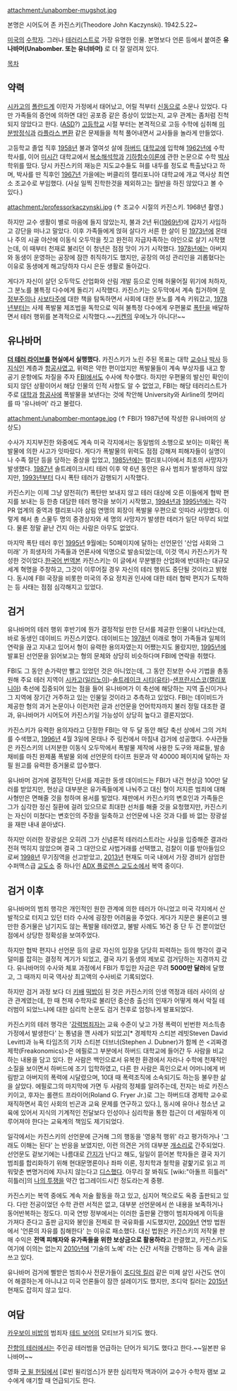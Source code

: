 attachment:/unabomber-mugshot.jpg

본명은 시어도어 존 카진스키(Theodore John Kaczynski). 1942.5.22~

[[미국]]의 [[수학]]자. 그러나 [[테러리스트]]로 가장 유명한 인물. 본명보다 언론 등에서 붙여준 '''유나바머(Unabomber. 또는 유너바머)''' 로 더 잘 알려져 있다.

[[목차]]

== 약력 ==
[[시카고]]의 [[폴란드]]계 이민자 가정에서 태어났고, 어릴 적부터 [[신동]]으로 소문나 있었다. 다만 가족들의 증언에 의하면 대인 공포증 같은 증상이 있었는지, 교우 관계는 좀처럼 진척되지 않았다고 한다. ([[ASD]]?) [[고등학교]] 시절 부터는 본격적으로 고등 수학에 심취해 [[미분방정식]]과 [[라플라스 변환]] 같은 문제들을 척척 풀어내면서 교사들을 놀라게 만들었다.

고등학교 졸업 직후 [[1958년]] 불과 열여섯 살에 [[하버드]] [[대학교]]에 입학해 [[1962년]]에 수학 학사를, 이어 [[미시간]] 대학교에서 [[복소해석학]]과 [[기하함수이론]]에 관한 논문으로 수학 [[박사]] 학위를 땄다. 당시 카진스키의 재능은 지도교수들도 혀를 내두를 정도로 특출났다고 하며, 박사를 딴 직후인 [[1967년]] 가을에는 버클리의 캘리포니아 대학교에 개교 역사상 최연소 조교수로 부임했다. (사실 일찍 진학한것을 제외하고는 월반을 하진 않았다고 볼 수 있다.)

attachment:/professorkaczynski.jpg
(↑ 조교수 시절의 카진스키. 1968년 촬영.) 

하지만 교수 생활이 별로 마음에 들지 않았는지, 불과 2년 뒤([[1969년]])에 갑자기 사임하고 강단을 떠나고 말았다. 이후 가족들에게 얹혀 살다가 서른 한 살이 된 [[1973년]]에 몬태나 주의 시골 야산에 이동식 오두막을 짓고 완전히 자급자족하는 야인으로 살기 시작했는데, 이 때부터 천재로 불리던 이 청년은 점점 맛이 가기 시작했다. [[1978년]]에는 아버지와 동생이 운영하는 공장에 잠깐 취직하기도 했지만, 공장의 여성 관리인을 괴롭혔다는 이유로 동생에게 해고당하자 다시 은둔 생활로 돌아갔다.

게다가 자신이 살던 오두막도 산업화와 산림 개발 등으로 인해 허물어질 위기에 처하자, 그 분노를 불특정 다수에게 돌리기 시작했다. 카진스키는 오두막에서 계속 칩거하며 [[무정부주의]]나 [[사보타주]]에 대한 책을 탐독하면서 사회에 대한 분노를 계속 키워갔고, [[1978년]]부터는 사제 폭발물 제조법을 독학으로 익혀 불특정 다수에게 우편물로 [[폭탄]]을 배달하면서 테러 행위를 본격적으로 시작했다.~~[[키켄]]의 우에노가 아니다!~~

== 유나바머 ==
'''[[더 테러 라이브]]를 현실에서 실행했다.'''
카진스키가 노린 주된 목표는 대학 [[교수]]나 [[박사]] 등 [[지식인]] 계층과 [[항공사]]였고, 위력은 약한 편이었지만 폭발물들이 계속 부상자를 내고 항공기 운항에도 차질을 주자 [[FBI]]에서도 수사에 착수했다. 하지만 우편물의 발신인 확인이 되지 않던 상황이어서 해당 인물의 인적 사항도 알 수 없었고, FBI는 해당 테러리스트가 주로 [[대학]]과 [[항공사]]에 폭발물을 보낸다는 것에 착안해 University와 Airline의 첫머리를 따 '유나바머' 라고 불렀다.

attachment:/unabomber-montage.jpg
(↑ FBI가 1987년에 작성한 유나바머의 상상도)

수사가 지지부진한 와중에도 계속 미국 각지에서는 동일범의 소행으로 보이는 미확인 폭발물에 의한 사고가 잇따랐다. 게다가 폭발물의 위력도 점점 강해져 피해자들이 실명이나 수족 절단 등을 당하는 중상을 입었고, [[1985년]]에는 캘리포니아에서 최초의 사망자가 발생했다. [[1987년]] 솔트레이크시티 테러 이후 약 6년 동안은 유사 범죄가 발생하지 않았지만, [[1993년]]부터 다시 폭탄 테러가 감행되기 시작했다.

카진스키는 이제 그냥 얌전히(?) 폭탄만 보내지 않고 테러 대상에 오른 이들에게 협박 편지를 보내는 등 한층 대담한 테러 행각을 보이기 시작했고, [[1994년]]과 [[1995년]]에는 각각 PR 업계의 중역과 캘리포니아 삼림 연맹의 회장이 폭발물 우편으로 잇따라 사망했다. 이렇게 해서 총 스물두 명의 중경상자와 세 명의 사망자가 발생한 테러가 일단 마무리 되었다. 물론 정말 끝난 건지 아는 사람은 아무도 없었다.

마지막 폭탄 테러 후인 [[1995년]] 9월에는 50페이지에 달하는 선언문인 '산업 사회와 그 미래' 가 희생자의 가족들과 언론사에 익명으로 발송되었는데, 이것 역시 카진스키가 작성한 것이었다.[http://arirang.snu.ac.kr/~saturn/unabomber/una_kr.html 한국어 번역본] 카진스키는 이 글에서 무분별한 산업화에 반대하는 대규모 세계 혁명을 주창하고, 그것이 이루어질 경우 자신의 테러 행위도 중단될 것이라고 밝혔다. 동시에 FBI 국장을 비롯한 미국의 주요 정치권 인사에 대한 테러 협박 편지가 도착하는 등 사태는 점점 심각해지고 있었다.

== 검거 ==
유나바머의 테러 행위 후반기에 뭔가 결정적일 만한 단서를 제공한 인물이 나타났는데, 바로 동생인 데이비드 카진스키였다. 데이비드는 [[1978년]] 이래로 형이 가족들과 일체의 연락을 끊고 지내고 있어서 형이 유력한 용의자였는지 어쨌는지도 몰랐지만, [[1995년]]에 발표된 선언문을 읽어보고는 형의 문체와 상당히 비슷하다며 FBI에 연락을 취했다.

FBI도 그 동안 손가락만 빨고 있었던 것은 아니었는데, 그 동안 진보한 수사 기법을 총동원해 주요 테러 지역이 [[시카고]]([[일리노이]])-[[솔트레이크 시티]]([[유타]])-[[샌프란시스코]]([[캘리포니아]]) 축선에 집중되어 있는 점을 들어 유나바머가 이 축선에 해당하는 지역 출신이거나 그 지역에 장기간 거주하고 있는 인물일 것이라고 추측하고 있었다. FBI는 데이비드가 제공한 형의 과거 논문이나 이런저런 글과 선언문을 언어학자까지 불러 정밀 대조한 결과, 유나바머가 시어도어 카진스키일 가능성이 상당히 높다고 결론지었다.

카진스키가 유력한 용의자라고 단정한 FBI는 약 두 달 동안 해당 축선 상에서 그의 거처를 수색했고, [[1996년]] 4월 3일에 몬태나 주 링컨에서 마침내 검거에 성공했다. 수사관들은 카진스키의 너저분한 이동식 오두막에서 폭발물 제작에 사용한 도구와 재료들, 발송 채비를 마친 완제품 폭발물 외에 선언문의 타이프 원문과 약 40000 페이지에 달하는 자필 원고를 유력한 증거물로 압수했다.

유나바머 검거에 결정적인 단서를 제공한 동생 데이비드는 FBI가 내건 현상금 100만 달러를 받았지만, 현상금 대부분은 유가족들에게 나눠주고 대신 형이 저지른 범죄에 대해 사형만은 면해줄 것을 청하며 용서를 빌었다. 재판에서 카진스키의 변호인과 가족들은 그가 심각한 정신 질환에 걸려 있으므로 최대한 선처를 해줄 것을 요청했지만, 카진스키는 자신이 미쳤다는 변호인의 주장을 일축하고 선언문에 나온 것과 다를 바 없는 장광설을 재판 내내 쏟아냈다.

하지만 이러한 장광설은 오히려 그가 신념론적 테러리스트라는 사실을 입증해준 결과라 전혀 먹히지 않았으며 결국 그 대안으로 사법거래를 선택했고, 검찰이 이를 받아들임으로써 [[1998년]] 무기징역을 선고받았고, [[2013년]] 현재도 미국 내에서 가장 경비가 삼엄한 수퍼맥스급 [[교도소]] 중 하나인 [[ADX 플로렌스 교도소]]에서 복역 중이다. 

== 검거 이후 ==
유나바머의 범죄 행각은 개인적인 원한 관계에 의한 테러가 아니었고 미국 각지에서 산발적으로 터지고 있던 터라 수사에 굉장한 어려움을 주었다. 게다가 지문은 물론이고 웬만한 증거물은 남기지도 않는 폭발물 테러였고, 불발 사례도 16건 중 단 두 건 뿐이었던 점에서 상당한 정확성을 보여주었다.

하지만 협박 편지나 선언문 등의 글로 자신의 입장을 당당히 피력하는 등의 행각이 결국 덜미를 잡히는 결정적 계기가 되었고, 결국 자기 동생의 제보로 검거당하는 지경까지 갔다. 유나바머의 수사와 체포 과정에서 FBI가 투입한 자금은 무려 '''5000만 달러'''에 달했고, 그 때까지 미국 역사상 최고액의 수사비로 기록되었다.

하지만 검거 과정 보다 더 [[키배]] [[떡밥]]이 된 것은 카진스키의 인생 역정과 테러 사이의 상관 관계였는데, 한 때 천재 수학자로 불리던 중산층 출신의 인재가 어떻게 해서 악질 테러범이 되었느냐에 대한 심리학 논문도 검거 전후로 엄청나게 발표되었다.

카진스키의 테러 행각은 '[[강력범죄]]자는 교육 수준이 낮고 가정 폭력이 빈번한 저소득층 가정에서 발생한다' 는 통념을 깬 사례가 되었고[* 경제학자 스티븐 레빗Steven David Levitt)과 뉴욕 타임즈의 기자 스티븐 더브너(Stephen J. Dubner)가 함께 쓴 <괴짜경제학(Freakonomics)>은 에필로그 부분에서 하버드 대학교에 들어간 두 사람을 비교하는 내용을 담고 있다. 한 사람은 백인으로서 유복한 환경에서 자라나 수학에 천재적인 소질을 보이면서 하버드에 조기 입학하였고, 다른 한 사람은 흑인으로서 어머니에게 버림받고 아버지의 폭력에 시달렸으며, 10대 때 폭력조직에 소속되기도 하는등 불우한 삶을 살았다. 에필로그의 마지막에 가면 두 사람의 정체를 알려주는데, 전자는 바로 카진스키이고, 후자는 롤랜드 프라이어(Roland G. Fryer Jr.)로 그는 하버드대 경제학 교수로 재직하면서 흑인 사회의 빈곤과 교육 문제를 연구하고 있다.], 동시에 유아나 청소년 교육에 있어서 지식의 기계적인 전달보다 인성이나 심리학을 통한 접근이 더 세밀하게 이루어져야 한다는 교육계의 책임도 제기되었다.

일각에서는 카진스키의 선언문에 근거해 그의 행동을 '영웅적 행위' 라고 평가하거나 '그래도 이해는 된다' 는 반응을 보였지만, 이런 의견은 거의 대부분 [[개소리]]로 간주되었다. 선언문도 겉보기에는 나름대로 [[간지]]가 난다고 해도, 일일이 뜯어본 학자들은 결국 자기 범죄를 합리화하기 위해 현대문명론이나 좌파 이론, 정치학과 철학을 겉핥기로 읽고 끼워맞춘 변명거리에 지나지 않는다고 [[디스]]했다. 아무리 잘 봐줘도 [wiki:"아돌프 히틀러" 히틀러]의 [[나의 투쟁]]을 약간 업그레이드시킨 정도라는게 중평.

카진스키는 복역 중에도 계속 저술 활동을 하고 있고, 심지어 책으로도 옥중 출판되고 있다. 다만 전공이었던 수학 관련 서적은 없고, 대부분 선언문에서 쓴 내용을 보족하거나 동어반복하는 정도다. 미국 연방 정부에서는 이러한 출판물 간행이 범죄자에게 이득을 가져다 준다고 출판 금지와 봉인을 전제로 한 국유화를 시도했지만, [[2009년]] 연방 법원에서 '언론의 자유를 침해한다' 는 이유로 패소했다. 대신 법원은 카진스키의 저작물 판매 수익은 '''전액 피해자와 유가족들을 위한 보상금으로 활용하라'''고 판결했고, 카진스키도 여기에 이의는 없는지 [[2010년]]에 '기술의 노예' 라는 신간 서적을 간행하는 등 계속 글을 쓰고 있다. 

유나바머 검거에 삘받은 범죄수사 전문가들이 [[조디악 킬러]] 같은 미제 살인 사건도 연이어 해결하는게 아니냐고 미국 언론들이 잠깐 설레이기도 했지만, 조디악 킬러는 [[2015년]] 현재도 잡히지 않고 있다.

== 여담 ==

[[카우보이 비밥]]의 범죄자 [[테드 보어]]의 모티브가 되기도 했다.

[[잔향의 테러]]에서는 주인공 테러범을 언급하는 단어가 되기도 했다고 한다.~~일본판 유나바머~~

영화 [[굿 윌 헌팅]]에서 [로빈 윌리엄스]가 분한 심리학자 맥과이어 교수가 수학자 램보 교수에게 얘기할 때 언급되기도 한다.
